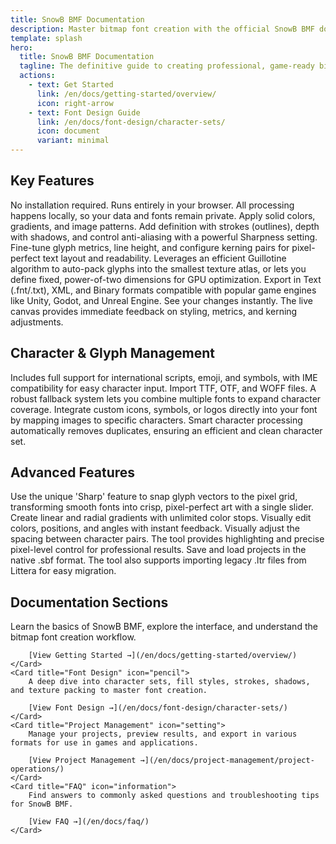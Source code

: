 ```yaml
---
title: SnowB BMF Documentation
description: Master bitmap font creation with the official SnowB BMF documentation. Learn everything from basic setup to advanced styling, texture packing, and exporting for game engines like Unity, Unreal, and Godot.
template: splash
hero:
  title: SnowB BMF Documentation
  tagline: The definitive guide to creating professional, game-ready bitmap fonts. Master advanced typography, styling, and optimization—all in your browser.
  actions:
    - text: Get Started
      link: /en/docs/getting-started/overview/
      icon: right-arrow
    - text: Font Design Guide
      link: /en/docs/font-design/character-sets/
      icon: document
      variant: minimal
---
```



<ContainerSection>

## Key Features

<CardGrid stagger>
	<Card title="100% Free & Private" icon="laptop">
		No installation required. Runs entirely in your browser. All processing happens locally, so your data and fonts remain private.
	</Card>
	<Card title="Advanced Font Styling" icon="pen">
		Apply solid colors, gradients, and image patterns. Add definition with strokes (outlines), depth with shadows, and control anti-aliasing with a powerful Sharpness setting.
	</Card>
	<Card title="Professional Typography" icon="pencil">
		Fine-tune glyph metrics, line height, and configure kerning pairs for pixel-perfect text layout and readability.
	</Card>
	<Card title="Smart Texture Packing" icon="puzzle">
		Leverages an efficient Guillotine algorithm to auto-pack glyphs into the smallest texture atlas, or lets you define fixed, power-of-two dimensions for GPU optimization.
	</Card>
	<Card title="Broad Export Compatibility" icon="document">
		Export in Text (.fnt/.txt), XML, and Binary formats compatible with popular game engines like Unity, Godot, and Unreal Engine.
	</Card>
	<Card title="Real-Time Preview" icon="magnifier">
		See your changes instantly. The live canvas provides immediate feedback on styling, metrics, and kerning adjustments.
	</Card>
</CardGrid>

## Character & Glyph Management

<CardGrid stagger>
	<Card title="Full Unicode Support" icon="translate">
		Includes full support for international scripts, emoji, and symbols, with IME compatibility for easy character input.
	</Card>
	<Card title="Flexible Font Import" icon="add-document">
		Import TTF, OTF, and WOFF files. A robust fallback system lets you combine multiple fonts to expand character coverage.
	</Card>
	<Card title="Image Glyphs" icon="seti:image">
		Integrate custom icons, symbols, or logos directly into your font by mapping images to specific characters.
	</Card>
	<Card title="Automatic Deduplication" icon="approve-check-circle">
		Smart character processing automatically removes duplicates, ensuring an efficient and clean character set.
	</Card>
</CardGrid>

## Advanced Features

<CardGrid stagger>
	<Card title="Pixel-Perfect Control" icon="puzzle">
		Use the unique 'Sharp' feature to snap glyph vectors to the pixel grid, transforming smooth fonts into crisp, pixel-perfect art with a single slider.
	</Card>
	<Card title="Interactive Gradient Editor" icon="star">
		Create linear and radial gradients with unlimited color stops. Visually edit colors, positions, and angles with instant feedback.
	</Card>
	<Card title="Visual Kerning" icon="setting">
		Visually adjust the spacing between character pairs. The tool provides highlighting and precise pixel-level control for professional results.
	</Card>
	<Card title="Project Management" icon="open-book">
		Save and load projects in the native .sbf format. The tool also supports importing legacy .ltr files from Littera for easy migration.
	</Card>
</CardGrid>

## Documentation Sections

<CardGrid>
	<Card title="Getting Started" icon="rocket">
		Learn the basics of SnowB BMF, explore the interface, and understand the bitmap font creation workflow.

		[View Getting Started →](/en/docs/getting-started/overview/)
	</Card>
	<Card title="Font Design" icon="pencil">
		A deep dive into character sets, fill styles, strokes, shadows, and texture packing to master font creation.

		[View Font Design →](/en/docs/font-design/character-sets/)
	</Card>
	<Card title="Project Management" icon="setting">
		Manage your projects, preview results, and export in various formats for use in games and applications.

		[View Project Management →](/en/docs/project-management/project-operations/)
	</Card>
	<Card title="FAQ" icon="information">
		Find answers to commonly asked questions and troubleshooting tips for SnowB BMF.

		[View FAQ →](/en/docs/faq/)
	</Card>
</CardGrid>

</ContainerSection>
